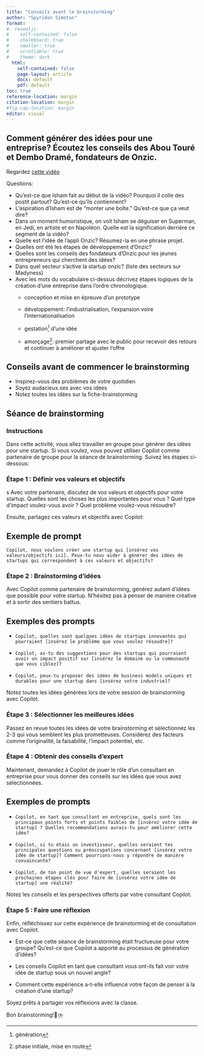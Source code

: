 ```yaml
---
title: "Conseils avant le brainstorming"
author: "Spyridon Simotas"
format: 
#  revealjs: 
#    self-contained: false
#    chalkboard: true
#    smaller: true
#    scrollable: true
#    theme: dark
  html: 
    self-contained: false
    page-layout: article
    docx: default
    pdf: default
toc: true
reference-location: margin
citation-location: margin
#fig-cap-location: margin
editor: visual  
---
```


## Comment générer des idées pour une entreprise? Écoutez les conseils des Abou Touré et Dembo Dramé, fondateurs de Onzic.

Regardez [cette vidéo](video https://www.youtube.com/watch?v=TXL9T6kR3SM&list=PLKDXJtJALFV1Xb5y2SGNYgwvutaIjfI5C&index=2) 

Questions:

-   Qu'est-ce que Isham fait au début de la vidéo? Pourquoi il colle des postit partout? Qu'est-ce qu'ils contiennent?
-   L'aspiration d'Isham est de "monter une boîte." Qu'est-ce que ça veut dire?
-   Dans un moment humoristique, on voit Isham se déguiser en Superman, en Jedi, en artiste et en Napoléon. Quelle est la signification derrière ce segment de la vidéo?
-   Quelle est l'idée de l'appli Onzic? Résumez-la en une phrase projet.
-   Quelles ont été les étapes de développement d'Onzic?
-   Quelles sont les conseils des fondateurs d'Onzic pour les jeunes entrepreneurs qui cherchent des idées?
-   Dans quel secteur s'active la startup onzic? (liste des secteurs sur Madyness)
-   Avec les mots du vocabulaire ci-dessus décrivez étapes logiques de la création d'une entreprise dans l'ordre chronologique.
    -   conception et mise en épreuve d'un prototype

    -   développement: l'industrialisation, l'expansion voire l'internationalisation 

    -   gestation[^1] d'une idée

    -   amorçage[^2]: premier partage avec le public pour recevoir des retours et continuer à améliorer et ajuster l'offre

[^1]: génération

[^2]: phase initiale, mise en route

## Conseils avant de commencer le brainstorming

-   Inspirez-vous des problèmes de votre quotidien
-   Soyez audacieux.ses avec vos idées
-   Notez toutes les idées sur la fiche-brainstorming

## Séance de brainstorming

### Instructions

Dans cette activité, vous allez travailler en groupe pour générer des idées pour une startup. Si vous voulez, vous pouvez utiliser Copilot comme partenaire de groupe pour la séance de brainstorming. Suivez les étapes ci-dessous:

### Étape 1 : Définir vos valeurs et objectifs
s
Avec votre partenaire, discutez de vos valeurs et objectifs pour votre startup. Quelles sont les choses les plus importantes pour vous ? Quel type d'impact voulez-vous avoir ? Quel problème voulez-vous résoudre?

Ensuite, partagez ces valeurs et objectifs avec Copilot:

::: {.callout-tip appearance="simple" icon="false"}
## Exemple de prompt

`Copilot, nous voulons créer une startup qui [insérez vos valeurs/objectifs ici]. Peux-tu nous aider à générer des idées de startups qui correspondent à ces valeurs et objectifs?`
:::

### Étape 2 : Brainstorming d'idées

Avec Copilot comme partenaire de brainstorming, générez autant d'idées que possible pour votre startup. N'hésitez pas à penser de manière créative et à sortir des sentiers battus.

::: {.callout-tip appearance="simple" icon="false"}
## Exemples des prompts

-   `Copilot, quelles sont quelques idées de startups innovantes qui pourraient [insérez le problème que vous voulez résoudre]?`

-   `Copilot, as-tu des suggestions pour des startups qui pourraient avoir un impact positif sur [insérez le domaine ou la communauté que vous ciblez]?`

-   `Copilot, peux-tu proposer des idées de business models uniques et durables pour une startup dans [insérez votre industrie]?`
:::

Notez toutes les idées générées lors de votre session de brainstorming avec Copilot.

### Étape 3 : Sélectionner les meilleures idées

Passez en revue toutes les idées de votre brainstorming et sélectionnez les 2-3 qui vous semblent les plus prometteuses. Considérez des facteurs comme l'originalité, la faisabilité, l'impact potentiel, etc.

### Étape 4 : Obtenir des conseils d'expert

Maintenant, demandez à Copilot de jouer le rôle d'un consultant en entreprise pour vous donner des conseils sur les idées que vous avez sélectionnées.

::: {.callout-tip appearance="simple" icon="false"}
## Exemples de prompts

-   `Copilot, en tant que consultant en entreprise, quels sont les principaux points forts et points faibles de [insérez votre idée de startup] ? Quelles recommandations aurais-tu pour améliorer cette idée?`

-   `Copilot, si tu étais un investisseur, quelles seraient tes principales questions ou préoccupations concernant [insérez votre idée de startup]? Comment pourrions-nous y répondre de manière convaincante?`

-   `Copilot, de ton point de vue d'expert, quelles seraient les prochaines étapes clés pour faire de [insérez votre idée de startup] une réalité?`
:::

Notez les conseils et les perspectives offerts par votre consultant Copilot.

### Étape 5 : Faire une réflexion

Enfin, réfléchissez sur cette expérience de brainstorming et de consultation avec Copilot.

-   Est-ce que cette séance de brainstorming était fructueuse pour votre groupe? Qu'est-ce que Copilot a apporté au processus de génération d'idées?

-   Les conseils Copilot en tant que consultant vous ont-ils fait voir votre idée de startup sous un nouvel angle?

-   Comment cette expérience a-t-elle influencé votre façon de penser à la création d'une startup?

Soyez prêts à partager vos réflexions avec la classe.

Bon brainstorming!🧠⛈️
